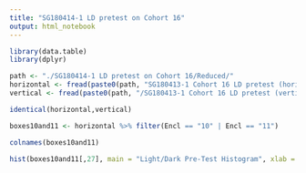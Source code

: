 ```yaml
---
title: "SG180414-1 LD pretest on Cohort 16"
output: html_notebook
---
```



```r
library(data.table)
library(dplyr)

path <- "./SG180414-1 LD pretest on Cohort 16/Reduced/"
horizontal <- fread(paste0(path, "SG180413-1 Cohort 16 LD pretest (horizontal map).csv"))
vertical <- fread(paste0(path, "/SG180413-1 Cohort 16 LD pretest (vertical map).csv"))

identical(horizontal,vertical)

boxes10and11 <- horizontal %>% filter(Encl == "10" | Encl == "11")

colnames(boxes10and11)

hist(boxes10and11[,27], main = "Light/Dark Pre-Test Histogram", xlab = "Time spent in light chamber (s)", ylab = "Number of animals")
```

